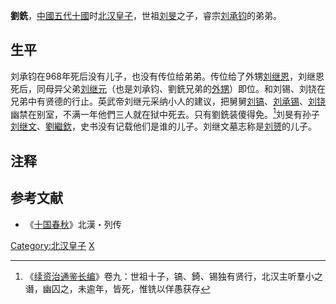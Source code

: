 {{Otheruses|刘铣 (消歧义)}}
'''劉銑'''，[[中國|中國]][[五代十國|五代十國]]时[[北汉|北汉]][[皇子|皇子]]，世祖[[刘旻|刘旻]]之子，睿宗[[刘承钧|刘承钧]]的弟弟。

== 生平 ==
刘承钧在968年死后没有儿子，也没有传位给弟弟。传位给了外甥[[刘继恩|刘继恩]]，刘继恩死后，同母异父弟[[刘继元|刘继元]]（也是刘承钧、劉銑兄弟的[[外甥|外甥]]）即位。和刘锡、刘铙在兄弟中有贤德的行止。英武帝刘继元采纳小人的建议，把舅舅[[刘镐_(北汉)|刘镐]]、[[刘承锡|刘承锡]]、[[刘铙|刘铙]]幽禁在别室，不满一年他們三人就在狱中死去。只有劉銑装傻得免。<ref>《[[续资治通鉴长编|续资治通鉴长编]]》卷九：世祖十子，镐、錡、锡独有贤行，北汉主听羣小之谮，幽囚之，未逾年，皆死，惟铣以佯愚获存</ref>刘旻有孙子[[刘继文|刘继文]]、[[劉繼欽|劉繼欽]]，史书没有记载他们是谁的儿子。刘继文墓志称是[[刘赟|刘赟]]的儿子。

== 注释 ==
{{Reflist}}

==参考文献==
*《[[十国春秋|十国春秋]]》北漢・列传

[[Category:北汉皇子|Category:北汉皇子]]
[[Category:刘姓|X]]